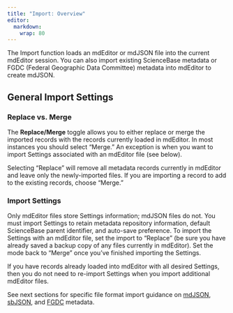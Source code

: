 ```yaml
---
title: "Import: Overview"
editor: 
  markdown: 
    wrap: 80
---
```


The Import function loads an mdEditor or mdJSON file into the current mdEditor
session. You can also import existing ScienceBase metadata or FGDC (Federal
Geographic Data Committee) metadata into mdEditor to create mdJSON.

## General Import Settings

### Replace vs. Merge

The **Replace/Merge** toggle allows you to either replace or merge the imported
records with the records currently loaded in mdEditor. In most instances you
should select "Merge." An exception is when you want to import Settings
associated with an mdEditor file (see below).

::: {.callout-warning}
Selecting "Replace" will remove all metadata records currently in mdEditor and
leave only the newly-imported files. If you are importing a record to add to the
existing records, choose "Merge."
:::

### Import Settings

Only mdEditor files store Settings information; mdJSON files do not. You must
import Settings to retain metadata repository information, default ScienceBase
parent identifier, and auto-save preference. To import the Settings with an
mdEditor file, set the import to "Replace" (be sure you have already saved a
backup copy of any files currently in mdEditor). Set the mode back to "Merge”
once you’ve finished importing the Settings.

If you have records already loaded into mdEditor with all desired Settings, then
you do not need to re-import Settings when you import additional mdEditor files.

See next sections for specific file format import guidance on
[mdJSON](import_mdjson.qmd), 
[sbJSON](import_sbjson.qmd), 
and 
[FGDC](import_fgdc.qmd) metadata.
